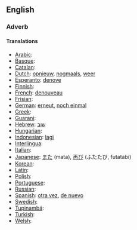 ==English==
===Adverb===

====Translations====
*[[Arabic]]: [[]]
*[[Basque]]: [[]]
*[[Catalan]]: [[]]
*[[Dutch]]: [[opnieuw]], [[nogmaals]], [[weer]]
*[[Esperanto]]: [[denove]]
*[[Finnish]]: [[]]
*[[French]]: [[denouveau]]
*[[Frisian]]: [[]]
*[[German]]: [[erneut]], [[noch einmal]]
*[[Greek]]: [[]]
*[[Guarani]]: [[]]
*[[Hebrew]]: [[שוב]]
*[[Hungarian]]: [[]]
*[[Indonesian]]: [[lagi]]
*[[Interlingua]]: [[]]
*[[Italian]]: [[]]
*[[Japanese]]: [[また]] (mata), [[再び]] (ふたたび, futatabi)
*[[Korean]]: [[]]
*[[Latin]]: [[]]
*[[Polish]]: [[]]
*[[Portuguese]]: [[]]
*[[Russian]]: [[]]
*[[Spanish]]: [[otra vez]], [[de nuevo]]
*[[Swedish]]: [[]]
*[[Tupinambá]]: [[]]
*[[Turkish]]: [[]]
*[[Welsh]]: [[]]